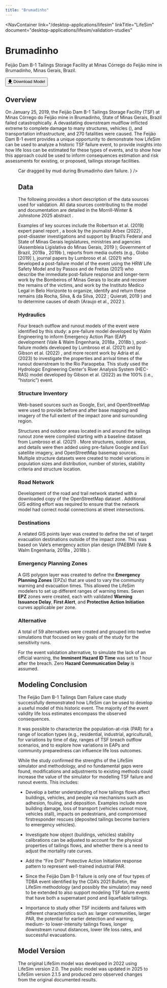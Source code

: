 ```yaml
---
title: "Brumadinho"
---
```



<NavContainer 
  link="/desktop-applications/lifesim"
  linkTitle="LifeSim"
  document="desktop-applications/lifesim/validation-studies"
></NavContainer>

# Brumadinho

Feijão Dam B-1 Tailings Storage Facility at Minas Córrego do Feijão mine in Brumadinho, Minas Gerais, Brazil.

<Button href="https://www.rmc.usace.army.mil/Software/LifeSim/"><u>🡇</u> Download Model</Button>

## Overview

On January 25, 2019, the Feijão Dam B-1 Tailings Storage Facility (TSF) at Minas Córrego do Feijão mine in Brumadinho, State of Minas Gerais, Brazil failed 
catastrophically. A devastating downstream mudflow inflicted extreme to complete damage to many structures, vehicles (<FigReference figKey="brumadinho-mud"/>), 
and transportation infrastructure, and 270 fatalities were caused. The Feijão Dam B-1 event provides a unique opportunity to demonstrate how LifeSim 
can be used to analyze a historic TSF failure event, to provide insights into how life loss can be estimated for these types of events, and to show how this 
approach could be used to inform consequences estimation and risk assessments for existing, or proposed, tailings storage facilities.

<Figure
  figKey="brumadinho-mud"
  src="figures/desktop-applications/lifesim/validation-studies/v1.0/figures/figure1.png"
  alt="Car dragged by mud during Brumadinho dam failure."
  caption={
    <>
      Car dragged by mud during Brumadinho dam failure. <Citation citationKey="Greenpeace2019_car"/>
    </>
  }
/>

## Data

The following provides a short description of the data sources used for validation. All data sources contributing to the model and documentation are detailed in the Morrill-Winter & Johnstone 2025
abstract <Citation citationKey="MorrillWinter2025"/>.

Examples of key sources include the Robertson et al. (2019) expert panel report <Citation citationKey="Robertson2019"/>, a book by the journalist Arbex (2022) 
<Citation citationKey="Arbex2022"/>, post-disaster investigations 
and support by Brazil’s Federal and State of Minas Gerais legislatures, ministries and agencies (Assembleia Ligislativa do Minas Gerais, 2019 
<Citation citationKey="AssembleiaMinas2019"/>); Government 
of Brazil, 2019a <Citation citationKey="BrazilGov2019a"/>, 2019b <Citation citationKey="BrazilGov2019b"/>), reports from media outlets (e.g., Globo [2019] 
<Citation citationKey="Globo2019"/>), 
journal papers by Lumbroso et al. (2021) <Citation citationKey="Lumbroso2021"/> who developed a post-failure model 
of the event using the HRW Life Safety Model and by Passos and de Freitas (2021) <Citation citationKey="Passos2021"/> who describe the immediate post-failure response and longer-term work by 
the Bombeiros of Minas Gerais to locate and recover the remains of the victims, and work by the Instituto Medico Legal in Belo Horizonte to organize, 
identify and return these remains (da Rocha, Silva, & da Silva, 2022 <Citation citationKey="Rocha2022"/>; Quierati, 2019 <Citation citationKey="Quierati2019"/>) and to determine causes 
of death (Araujo et al., 2022 <Citation citationKey="Araujo2022"/>).

### Hydraulics

Four breach outflow and runout models of the event were identified by this study: a pre-failure model developed by Walm Engineering to 
inform Emergency Action Plan (EAP) development (Vale & Walm Engenharia, 2018a <Citation citationKey="ValeWalm2018a"/>, 2018b <Citation citationKey="ValeWalm2018b"/>), post-failure models 
developed by Lumbroso et al. (2021) <Citation citationKey="Lumbroso2021"/> and by Gibson et al. (2022) <Citation citationKey="Gibson2022"/>, and 
more recent work by Adria et al. (2023) <Citation citationKey="Adria2023"/> to investigate the properties and arrival times of the runout downstream to the Rio Paraopeba. This study used the 
Hydrologic Engineering Center's River Analysis System (HEC-RAS) model developed by Gibson et al. (2022) <Citation citationKey="Gibson2022"/> as the 100% (i.e., “historic”) event. 

### Structure Inventory

Web-based sources such as Google, Esri, and OpenStreetMap <Citation citationKey="OSM"/> were used to provide before and after base mapping and imagery of the full 
extent of the impact zone and surrounding region. 

Structures and outdoor areas located in and around the tailings runout zone were compiled starting with a baseline dataset from Lumbroso et al. (2021) <Citation citationKey="Lumbroso2021"/>. 
More structures, outdoor areas, and details were then added using pre-failure Google and Esri satellite imagery, and OpenStreetMap basemap sources. Multiple structure 
datasets were created to model variations in population sizes and distribution, number of stories, stability criteria and structure location. 

### Road Network

Development of the road and trail network started with a downloaded copy of the OpenStreetMap dataset <Citation citationKey="OSM"/>. Additional GIS editing effort was required to 
ensure that the network model had correct nodal connections at street intersections. 

### Destinations

A related GIS points layer was created to define the set of target evacuation destinations outside of the impact zone. This was based on Vale’s 
emergency action plan design (PAEBM) (Vale & Walm Engenharia, 2018a <Citation citationKey="ValeWalm2018a"/>, 2018b <Citation citationKey="ValeWalm2018b"/>).

### Emergency Planning Zones

A GIS polygon layer was created to define the **Emergency Planning Zones** (EPZs) that are used to vary the community warning and evacuation times. This allowed the LifeSim 
modelers to set up different ranges of warning times. Seven **EPZ** zones were created, each with validated **Warning Issuance Delay**, **First Alert**, and 
**Protective Action Initiation** curves applicable per zone.

### Alternative

A total of 59 alternatives were created and grouped into twelve simulations that focused on key goals of the study for the sensitivity runs.

For the event validation alternative, to simulate the lack of an official warning, the **Imminent Hazard ID Time** was set to 1 hour after the breach. 
Zero **Hazard Communication Delay** is assumed.

## Modeling Conclusion

The Feijão Dam B-1 Tailings Dam Failure case study successfully demonstrated how LifeSim can be used
to develop a useful model of this historic event. The majority of the event validity life loss estimates
encompass the observed consequences. 

It was possible to characterize the population-at-risk (PAR) for a range of location types (e.g., residential, industrial,
agricultural), for variations by time of day, ranges of TSF breach outflow scenarios, and to explore how
variations in EAPs and community preparedness can influence life loss outcomes. 

While the study confirmed the strengths of the LifeSim simulator and methodology, and no fundamental gaps
were found, modifications and adjustments to existing methods could increase the value of the simulator
for modelling TSF failure and runout events. This includes:

- Develop a better understanding of how tailings flows affect buildings, vehicles, and people via
mechanisms such as adhesion, fouling, and deposition. Examples include more building damage, loss
of transport (vehicles cannot move, vehicles stall), impacts on pedestrians, and compromised firstresponder rescues 
(deposited tailings become barriers to emergency vehicles).

- Investigate how object (buildings, vehicles) stability calibrations can be adjusted to account for the
physical properties of tailings flows, and whether there is a need to adjust the mortality rate curves.

- Add the “Fire Drill” Protective Action Initiation response pattern to represent well-trained
industrial PAR.

- Since the Feijão Dam B-1 failure is only one of four types of TDBA event identified by the CDA’s
2021 Bulletin, the LifeSim methodology (and possibly the simulator) may need to be extended to also
support modeling TSF failure events that have both a supernatant pond and liquefiable tailings.

- Importance to study other TSF incidents and failures with different characteristics such as: larger communities,
larger PAR, the potential for earlier detection and warning, medium- to lower-intensity tailings flows,
longer downstream runout distances, lower life loss rates, and successful evacuations. 

## Model Version

The original LifeSim model was developed in 2022 using LifeSim version 2.0. The public model was updated in 2025 to LifeSim version 2.1.5 and 
produced zero observed changes from the original documented results. 

<CitationFootnote />